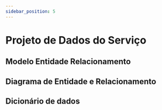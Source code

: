 ```yaml
---
sidebar_position: 5
---
```


# Projeto de Dados do Serviço

## Modelo Entidade Relacionamento

## Diagrama de Entidade e Relacionamento

## Dicionário de dados
